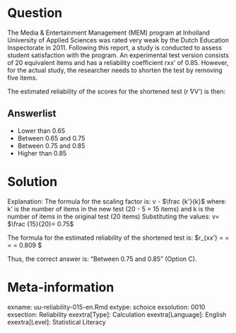 

Question
========
  
The Media & Entertainment Management (MEM) program at Inholland University of Applied Sciences was rated very weak by the Dutch Education Inspectorate in 2011. Following this report, a study is conducted to assess student satisfaction with the program. An experimental test version consists of 20 equivalent items and has a reliability coefficient rxx' of 0.85. However, for the actual study, the researcher needs to shorten the test by removing five items.

The estimated reliability of the scores for the shortened test (r ̂VV') is then: 


Answerlist
----------
* Lower than 0.65
* Between 0.65 and 0.75
* Between 0.75 and 0.85
* Higher than 0.85

Solution
========

Explanation: The formula for the scaling factor is:
v - $\frac {k'}{k}$ where: k' is the number of items in the new test (20 - 5 = 15 items) and k is the number of items in the original test (20 items)
Substituting the values: v= $\frac {15}{20}= 0.75$

The formula for the estimated reliability of the shortened test is: $r_{xx'} = \frac {0.75 * 0.85}{1+ (0.75-1) 0.85} =  \frac {0.6375}{1+ -0.2125} = \frac {0.6375}{0.7875} = 0.809  $
  
Thus, the correct answer is: "Between 0.75 and 0.85" (Option C). 
  

Meta-information
================
exname: uu-reliability-015-en.Rmd
extype: schoice
exsolution: 0010
exsection: Reliability
exextra[Type]: Calculation
exextra[Language]: English
exextra[Level]: Statistical Literacy

